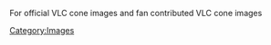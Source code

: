 {{See also|VideoLAN Design|Template:VLC icon}}
For official VLC cone images and fan contributed VLC cone images

[[Category:Images]]